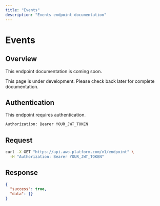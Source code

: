 ```yaml
---
title: "Events"
description: "Events endpoint documentation"
---
```


# Events

## Overview

This endpoint documentation is coming soon.

<Info>
This page is under development. Please check back later for complete documentation.
</Info>

## Authentication

This endpoint requires authentication.

```bash
Authorization: Bearer YOUR_JWT_TOKEN
```

## Request

```bash
curl -X GET "https://api.awo-platform.com/v1/endpoint" \
  -H "Authorization: Bearer YOUR_JWT_TOKEN"
```

## Response

```json
{
  "success": true,
  "data": {}
}
```

